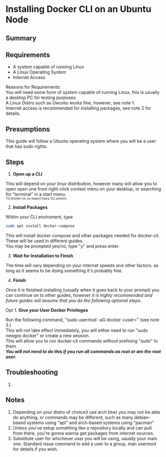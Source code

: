 # Installing Docker CLI on an Ubuntu Node

## Summary

## Requirements

- A system capable of running Linux
- A Linux Operating System
- Internet Access

Reasons for Requirements:  
You will need some form of system capable of running Linux, this is usually a desktop PC for testing purposes.  
A Linux Distro such as Uwuntu works fine, however, see note 1.  
Internet access is recommended for installing packages, see note 2 for details.

## Presumptions

This guide will follow a Ubuntu operating system where you will be a user that has sudo rights.

## Steps

1. **Open up a CLI**

This will depend on your linux distribution, however many will allow you to open open one from right-click context menu on your desktop, or searching for "terminal" in a start menu.  
<sub><sup>Tis Docker-cli, so expect many CLI actions.</sup></sub>

2. **Install Packages**

Within your CLI enviroment, type 
```bash copy
sudo apt install docker-compose
```
This will install docker compose and other packages needed for docker-cli. These will be used in different guides.  
You may be prompted yes/no, type "y" and press enter.

3. **Wait for Installation to Finish**

The time will vary depending on your internet speeds and other factors. as long as it seems to be doing something it's probably fine.

4. **Finish**

Once it is finished installing (usually when it goes back to your prompt) you can continue on to other guides, *however it is highly recommended and future guides will assume that you do the following optional steps.*

Opt 1. **Give your User Docker Privileges**

Run the following command, "sudo usermod -aG docker \<user>" (see note 3.)  
This will not take effect immediately, you will either need to run "sudo newgrp docker" or create a new session.  
This will allow you to run docker-cli commands without prefixing "sudo" to them.  
***You will not need to do this if you run all commands as root or are the root user.***

## Troubleshooting

1.

## Notes
1. Depending on your distro of choice(I use arch btw) you may not be able do anything, or commands may be different, such as many debian-based systems using "apt" and arch-based systems using "pacman".
2. Unless you've setup something like a repository locally and can pull from there, you're gonna wanna get packages from internet sources.
3. Substitute user for whichever user you will be using, usually your main one. Standard issue command to add a user to a group, man usermod for details if you wish.